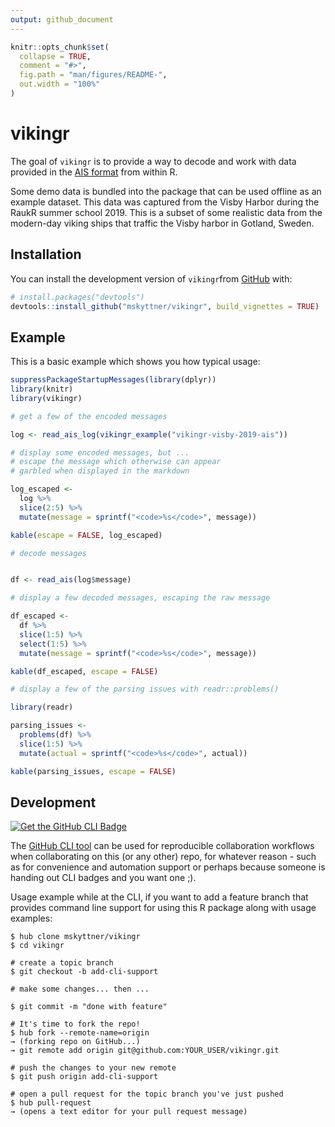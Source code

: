 ```yaml
---
output: github_document
---
```


<!-- README.md is generated from README.Rmd. Please edit that file -->

```r
knitr::opts_chunk$set(
  collapse = TRUE,
  comment = "#>",
  fig.path = "man/figures/README-",
  out.width = "100%"
)
```
# vikingr

<!-- badges: start -->
<!-- badges: end -->

The goal of `vikingr` is to provide a way to decode and work with data provided in the [AIS format](https://gpsd.gitlab.io/gpsd/AIVDM.html) from within R.

Some demo data is bundled into the package that can be used offline as an example dataset. This data was captured from the Visby Harbor during the RaukR summer school 2019. This is a subset of some realistic data from the modern-day viking ships that traffic the Visby harbor in Gotland, Sweden.


## Installation

You can install the development version of `vikingr`from [GitHub](https://github.com/mskyttner/vikingr) with:

```r
# install.packages("devtools")
devtools::install_github("mskyttner/vikingr", build_vignettes = TRUE)
```

## Example

This is a basic example which shows you how typical usage:

```r

suppressPackageStartupMessages(library(dplyr))
library(knitr)
library(vikingr)

# get a few of the encoded messages

log <- read_ais_log(vikingr_example("vikingr-visby-2019-ais"))

# display some encoded messages, but ...
# escape the message which otherwise can appear
# garbled when displayed in the markdown

log_escaped <- 
  log %>% 
  slice(2:5) %>% 
  mutate(message = sprintf("<code>%s</code>", message))

kable(escape = FALSE, log_escaped)

# decode messages 


df <- read_ais(log$message)

# display a few decoded messages, escaping the raw message

df_escaped <- 
  df %>% 
  slice(1:5) %>% 
  select(1:5) %>%
  mutate(message = sprintf("<code>%s</code>", message))

kable(df_escaped, escape = FALSE)

# display a few of the parsing issues with readr::problems()

library(readr)

parsing_issues <- 
  problems(df) %>% 
  slice(1:5) %>% 
  mutate(actual = sprintf("<code>%s</code>", actual))

kable(parsing_issues, escape = FALSE)

```

## Development

[![Get the GitHub CLI Badge](https://img.shields.io/badge/CLI-GitHub%20CLI%20Friendly-blue.svg)](https://hub.github.com)

The [GitHub CLI tool](https://hub.github.com) can be used for reproducible collaboration workflows when collaborating on this (or any other) repo, for whatever reason - such as for convenience and automation support or perhaps because someone is handing out CLI badges and you want one ;). 

Usage example while at the CLI, if you want to add a feature branch that provides command line support for using this R package along with usage examples:

    $ hub clone mskyttner/vikingr
    $ cd vikingr
    
    # create a topic branch
    $ git checkout -b add-cli-support
    
    # make some changes... then ...
    
    $ git commit -m "done with feature"
    
    # It's time to fork the repo!
    $ hub fork --remote-name=origin
    → (forking repo on GitHub...)
    → git remote add origin git@github.com:YOUR_USER/vikingr.git
    
    # push the changes to your new remote
    $ git push origin add-cli-support
    
    # open a pull request for the topic branch you've just pushed
    $ hub pull-request
    → (opens a text editor for your pull request message)

